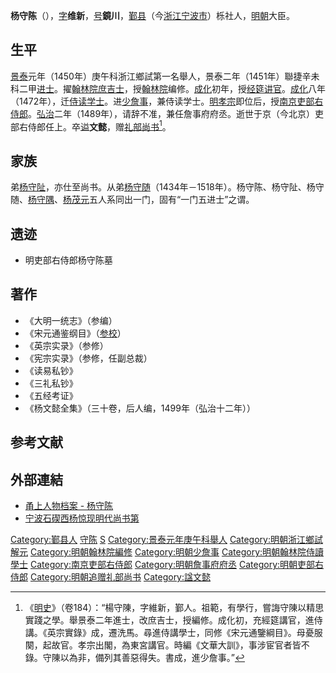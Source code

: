 {{Otheruses|other=名为杨维新的其他人物|杨维新}}
{{明清人物信息框
| 姓名 = 楊守陳
| 原名 =
| 圖片名稱= 
| 圖片大小 =
| 圖片說明 = 
| 最高職務 = 吏部右侍郎
| 國家 = 大明 
| 爵位 =
| 籍貫 = [[浙江|浙江]][[寧波府|寧波府]][[鄞縣|鄞縣]]
| 族裔 = 
| 旗籍 = 
| 字號 = 字維新，號鏡川
| 諡號 = 文懿
| 出生日期 = 洪熙元年（1425年）
| 出生地點 = [[浙江|浙江]][[鄞縣|鄞縣]]
| 逝世日期 = 弘治二年（1489年）
| 逝世地點 = [[浙江|浙江]][[鄞縣|鄞縣]]
| 墓葬 =
| 配偶 = 
| 親屬 = 弟[[杨守阯|杨守阯]]、從弟[[杨守随|杨守随]]、[[杨守隅|杨守隅]]
| 出身 =
* 景泰元年庚午科浙江鄉試第一名舉人
* 景泰二年辛未科進士出身
| 經歷 =
| 著作 =  
}}

'''杨守陈'''（{{bd|1425年||1489年|catIdx=Y杨守陈}}），[[表字|字]]'''维新'''，[[号|号]]'''鏡川'''，[[鄞县|鄞县]]（今[[浙江|浙江]][[宁波市|宁波市]]）栎社人，[[明朝|明朝]]大臣。

==生平==
[[景泰_(年號)|景泰]]元年（1450年）庚午科浙江鄉試第一名舉人，景泰二年（1451年）聯捷辛未科二甲[[进士|进士]]。擢[[翰林院|翰林院]][[庶吉士|庶吉士]]，授[[翰林院|翰林院]]编修。[[成化|成化]]初年，授[[经筵讲官|经筵讲官]]。[[成化|成化]]八年（1472年），迁[[侍读学士|侍读学士]]。进[[少詹事|少詹事]]，兼侍读学士。[[明孝宗|明孝宗]]即位后，授[[南京|南京]][[吏部右侍郎|吏部右侍郎]]。[[弘治|弘治]]二年（1489年），请辞不准，兼任詹事府府丞。逝世于京（今北京）吏部右侍郎任上。卒[[谥|谥]]'''文懿'''，赠[[礼部尚书|礼部尚书]]<ref>《[[明史|明史]]》（卷184）：“楊守陳，字維新，鄞人。祖範，有學行，嘗誨守陳以精思實踐之學。舉景泰二年進士，改庶吉士，授編修。成化初，充經筵講官，進侍講。《英宗實錄》成，遷洗馬。尋進侍講學士，同修《宋元通鑒綱目》。母憂服闋，起故官。孝宗出閣，為東宮講官。時編《文華大訓》，事涉宦官者皆不錄。守陳以為非，備列其善惡得失。書成，進少詹事。”</ref>。

==家族==
弟[[杨守阯|杨守阯]]，亦仕至尚书。从弟[[杨守随|杨守随]]（1434年－1518年）。杨守陈、杨守阯、杨守随、[[杨守隅|杨守隅]]、[[杨茂元|杨茂元]]五人系同出一门，固有“一门五进士”之谓。

==遗迹==
*明吏部右侍郎杨守陈墓

==著作==
*《大明一统志》（参编）
*《宋元通鉴纲目》（[[校對|参校]]）
*《英宗实录》（参修）
*《宪宗实录》（参修，任副总裁）
*《读易私钞》
*《三礼私钞》
*《五经考证》
*《杨文懿全集》（三十卷，后人编，1499年（弘治十二年））

==参考文献==
{{wikisource|明史/卷184}}
{{reflist}}

==外部連結==
* [http://www.nbdaj.gov.cn/dandt/ysrw/mc/200712/t20071226_6266.html 甬上人物档案 - 杨守陈] {{Wayback|url=http://www.nbdaj.gov.cn/dandt/ysrw/mc/200712/t20071226_6266.html |date=20110904135211 }}
* [https://web.archive.org/web/20080829211806/http://www.sach.gov.cn/tabid/300/InfoID/12272/Default.aspx 宁波石碶西杨惊现明代尚书第]

{{景泰二年辛未科殿試金榜}}

{{規範控制}}

{{DEFAULTSORT:Yang楊}}
[[Category:鄞县人|Category:鄞县人]]
[[Category:鄞县杨氏|守陈]]
[[Category:楊姓|S]]
[[Category:景泰元年庚午科舉人|Category:景泰元年庚午科舉人]]
[[Category:明朝浙江鄉試解元|Category:明朝浙江鄉試解元]]
[[Category:明朝翰林院編修|Category:明朝翰林院編修]]
[[Category:明朝少詹事|Category:明朝少詹事]]
[[Category:明朝翰林院侍讀學士|Category:明朝翰林院侍讀學士]]
[[Category:南京吏部右侍郎|Category:南京吏部右侍郎]]
[[Category:明朝詹事府府丞|Category:明朝詹事府府丞]]
[[Category:明朝吏部右侍郎|Category:明朝吏部右侍郎]]
[[Category:明朝追赠礼部尚书|Category:明朝追赠礼部尚书]]
[[Category:諡文懿|Category:諡文懿]]